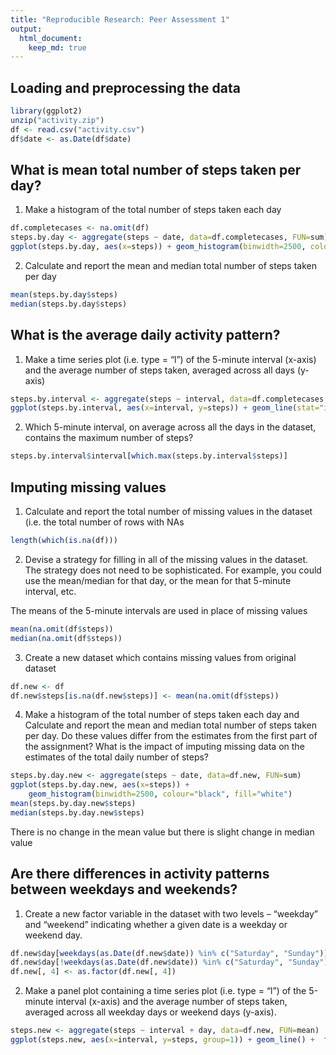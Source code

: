 ```yaml
---
title: "Reproducible Research: Peer Assessment 1"
output: 
  html_document:
    keep_md: true
---
```



## Loading and preprocessing the data

```r
library(ggplot2)
unzip("activity.zip")
df <- read.csv("activity.csv")
df$date <- as.Date(df$date)

```

## What is mean total number of steps taken per day?

1. Make a histogram of the total number of steps taken each day
```r
df.completecases <- na.omit(df)
steps.by.day <- aggregate(steps ~ date, data=df.completecases, FUN=sum)
ggplot(steps.by.day, aes(x=steps)) + geom_histogram(binwidth=2500, colour="black", fill="white")

```

2. Calculate and report the mean and median total number of steps taken per day
```r
mean(steps.by.day$steps)
median(steps.by.day$steps)

```
## What is the average daily activity pattern?
1. Make a time series plot (i.e. type = "l") of the 5-minute interval (x-axis) and the average number of steps taken, averaged across all days (y-axis)
```r
steps.by.interval <- aggregate(steps ~ interval, data=df.completecases, FUN=mean)
ggplot(steps.by.interval, aes(x=interval, y=steps)) + geom_line(stat="identity")
```

2. Which 5-minute interval, on average across all the days in the dataset, contains the maximum number of steps?
```r
steps.by.interval$interval[which.max(steps.by.interval$steps)]
```

## Imputing missing values

1. Calculate and report the total number of missing values in the dataset (i.e. the total number of rows with NAs
```r
length(which(is.na(df))) 

```

2. Devise a strategy for filling in all of the missing values in the dataset. The strategy does not need to be sophisticated. For example, you could use the mean/median for that day, or the mean for that 5-minute interval, etc.

The means of the 5-minute intervals are used in place of missing values

```r
mean(na.omit(df$steps))
median(na.omit(df$steps))
```

3. Create a new dataset which contains missing values from original dataset
```r
df.new <- df
df.new$steps[is.na(df.new$steps)] <- mean(na.omit(df$steps))
```

4. Make a histogram of the total number of steps taken each day and Calculate and report the mean and median total number of steps taken per day. Do these values differ from the estimates from the first part of the assignment? What is the impact of imputing missing data on the estimates of the total daily number of steps?
```r
steps.by.day.new <- aggregate(steps ~ date, data=df.new, FUN=sum)
ggplot(steps.by.day.new, aes(x=steps)) +
    geom_histogram(binwidth=2500, colour="black", fill="white")
mean(steps.by.day.new$steps)
median(steps.by.day.new$steps)

```

There is no change in the mean value but there is slight change in median value


## Are there differences in activity patterns between weekdays and weekends?
1. Create a new factor variable in the dataset with two levels -- "weekday" and "weekend" indicating whether a given date is a weekday or weekend day.
```r
df.new$day[weekdays(as.Date(df.new$date)) %in% c("Saturday", "Sunday")] <- "weekend"
df.new$day[!weekdays(as.Date(df.new$date)) %in% c("Saturday", "Sunday")] <- "weekday"
df.new[, 4] <- as.factor(df.new[, 4])
```

2. Make a panel plot containing a time series plot (i.e. type = "l") of the 5-minute interval (x-axis) and the average number of steps taken, averaged across all weekday days or weekend days (y-axis).


```r
steps.new <- aggregate(steps ~ interval + day, data=df.new, FUN=mean)
ggplot(steps.new, aes(x=interval, y=steps, group=1)) + geom_line() +  facet_wrap(~ day, ncol=1)
```